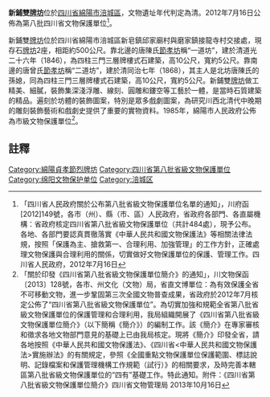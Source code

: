 {{msg:四川省文物保護單位
|名稱 = 新鋪雙[[牌坊|牌坊]]
|編號 = 163
|圖片 = 
|級別 = S8
|分類 = 
|時代 = [[清代|清代]]
|地点 = [[四川省|四川省]][[綿陽市|綿陽市]][[涪城區|涪城區]]
|坐標 =
|登錄 = 2012年7月16日
}}
'''新鋪雙[[牌坊|牌坊]]'''位於[[四川省|四川省]][[綿陽市|綿陽市]][[涪城區|涪城區]]，文物遺址年代判定為清。2012年7月16日公佈為第八批四川省文物保護單位<ref>「四川省人民政府關於公布第八批省級文物保護單位名單的通知」，川府函[2012]149號，各市（州）、縣（市、區）人民政府，省政府各部門、各直屬機構：省政府核定四川省第八批省級文物保護單位（共計484處），現予公布。各地、各部門要認真貫徹落實《中華人民共和國文物保護法》等相關法律法規，按照「保護為主、搶救第一、合理利用、加強管理」的工作方針，正確處理文物保護與合理利用的關係，切實做好文物保護單位的保護、管理工作。四川省人民政府，2012年7月16日</ref>。

新鋪雙[[牌坊|牌坊]]位於四川省綿陽市涪城區新皂鎮邱家廟村與磨家鎮接龍寺村交接處，現存石[[牌坊|牌坊]]2座，相距約500公尺。靠北邊的唐陳氏[[節孝坊|節孝坊]]稱“一道坊”，建於清道光二十六年（1846），為四柱三門三層牌樓式石建築，高10公尺，寬約5公尺。靠南邊的唐曾氏[[節孝坊|節孝坊]]稱“二道坊”，建於清同治七年（1868），其主人是北坊唐陳氏的孫媳，同為四柱三門三層牌樓式石建築，高10公尺，寬約5公尺。新鋪雙[[牌坊|牌坊]]做工精美、細膩，裝飾集深淺浮雕、線刻、圓雕和鏤空等工藝於一體，是當時石質建築的精品。遍刻於坊體的裝飾圖案，特別是眾多戲劇圖案，為研究川西北清代中晚期的雕刻裝飾藝術和戲劇史提供了重要的實物資料。1985年，綿陽市人民政府公佈為市級文物保護單位<ref>「關於印發《四川省第八批省級文物保護單位簡介》的通知」，川文物保函〔2013〕128號，各市、州文化（文物）局，省直文博單位：為有效保護全省不可移動文物，進一步鞏固第三次全國文物普查成果，省政府於2012年7月核定公佈了“四川省第八批省級文物保護單位”。為切實加強和規範全省第八批省級文物保護單位的保護管理和合理利用，我局組織開展了《四川省第八批省級文物保護單位簡介》（以下簡稱《簡介》）的編制工作。該《簡介》在專家審核和徵求各地文物部門意見的基礎上已由我局核定。現將《簡介》印發全省，請各地按照《中華人民共和國文物保護法》、《四川省<中華人民共和國文物保護法>實施辦法》的有關規定，參照《全國重點文物保護單位保護範圍、標誌說明、記錄檔案和保護管理機構工作規範（試行）》的相關要求，及時完善本轄區第八批省級文物保護單位的“四有”基礎工作。特此通知。附件：《四川省第八批省級文物保護單位簡介》四川省文物管理局  2013年10月16日</ref>。
==註釋==
{{reflist}}

{{DEFAULTSORT:X}}
[[Category:綿陽貞孝節烈牌坊|Category:綿陽貞孝節烈牌坊]]
[[Category:四川省第八批省級文物保護單位|Category:四川省第八批省級文物保護單位]]
[[Category:绵阳文物保护单位|Category:绵阳文物保护单位]]
[[Category:涪城区|Category:涪城区]]